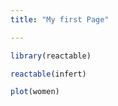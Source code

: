```yaml
---
title: "My first Page"

---
```

```r
library(reactable)
```

```r
reactable(infert)
```

```r
plot(women)
```

